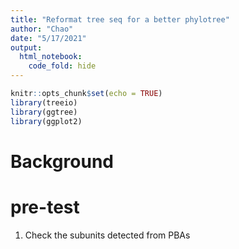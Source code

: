 ```yaml
---
title: "Reformat tree seq for a better phylotree"
author: "Chao"
date: "5/17/2021"
output: 
  html_notebook:
    code_fold: hide
---
```


```r
knitr::opts_chunk$set(echo = TRUE)
library(treeio)
library(ggtree)
library(ggplot2)
```

# Background


# pre-test

1. Check the subunits detected from PBAs

```bash

```
